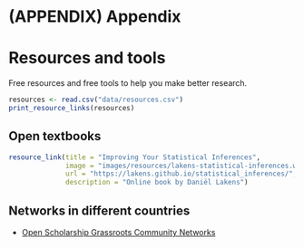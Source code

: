 # (APPENDIX) Appendix {-}

# Resources and tools {- #resources}

Free resources and free tools to help you make better research.

<!--
How to create a screenshot:
1. Use https://www.site-shot.com/ and save as 512 x 512 pixels (40% size)
2. Convert image to webp format
-->

```r
resources <- read.csv("data/resources.csv")
print_resource_links(resources)
```

## Open textbooks

```r
resource_link(title = "Improving Your Statistical Inferences",
              image = "images/resources/lakens-statistical-inferences.webp",
              url = "https://lakens.github.io/statistical_inferences/",
              description = "Online book by Daniël Lakens")
```

## Networks in different countries

- [Open Scholarship Grassroots Community Networks](https://docs.google.com/spreadsheets/d/1LNF5_bOkRV-RLIF4HYmu-gOemIa4IdfXEer89fM-Vy8/edit#gid=0)
